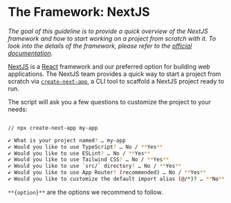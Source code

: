 
<Meta title="project-setup/Getting Started" />

# The Framework: NextJS

_The goal of this guideline is to provide a quick overview of the NextJS framework and how to start working on a project from scratch with it.
To look into the details of the framework, please refer to the [official documentation](https://nextjs.org/docs)._

[NextJS](https://nextjs.org/) is a [React](https://react.dev/) framework and our preferred option for building web applications.
The NextJS team provides a quick way to start a project from scratch via [`create-next-app`](https://nextjs.org/docs/pages/api-reference/create-next-app),
a CLI tool to scaffold a NextJS project ready to run.

The script will ask you a few questions to customize the project to your needs:

```bash

// npx create-next-app my-app

✔ What is your project named? … my-app
✔ Would you like to use TypeScript? … No / **Yes**
✔ Would you like to use ESLint? … No / **Yes**
✔ Would you like to use Tailwind CSS? … No / **Yes**
✔ Would you like to use `src/` directory? … No / **Yes**
✔ Would you like to use App Router? (recommended) … No / **Yes**
✔ Would you like to customize the default import alias (@/*)? … **No** / Yes

```

`**{option}**` are the options we recommend to follow.
